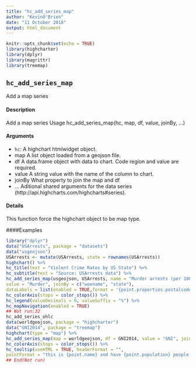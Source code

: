 ```yaml
---
title: "hc_add_series_map"
author: "KevinO'Brien"
date: "11 October 2018"
output: html_document
---
```


```r
knitr::opts_chunk$set(echo = TRUE)
library(highcharter)
library(dplyr)
library(magrittr)
library(treemap)
```

## ``hc_add_series_map``

Add a map series

#### Description 

Add a map series
Usage
hc_add_series_map(hc, map, df, value, joinBy, ...)

#### Arguments 

* ``hc ``: A highchart htmlwidget object.
* map A list object loaded from a geojson file.
* df A data.frame object with data to chart. Code region and value are required.
* value A string value with the name of the column to chart.
* joinBy What property to join the map and df
* ... Aditional shared arguments for the data series (http://api.highcharts.com/highcharts#series).

#### Details
This function force the highchart object to be map type.

####Examples
```r

library("dplyr")
data("USArrests", package = "datasets")
data("usgeojson")
USArrests <- mutate(USArrests, state = rownames(USArrests))
highchart() %>%
hc_title(text = "Violent Crime Rates by US State") %>%
hc_subtitle(text = "Source: USArrests data") %>%
hc_add_series_map(usgeojson, USArrests, name = "Murder arrests (per 100,000)",
value = "Murder", joinBy = c("woename", "state"),
dataLabels = list(enabled = TRUE,format = '{point.properties.postalcode}')) %>%
hc_colorAxis(stops = color_stops()) %>%
hc_legend(valueDecimals = 0, valueSuffix = "%") %>%
hc_mapNavigation(enabled = TRUE)
## Not run:32
hc_add_series_ohlc
data(worldgeojson, package = "highcharter")
data("GNI2014", package = "treemap")
highchart(type = "map") %>%
hc_add_series_map(map = worldgeojson, df = GNI2014, value = "GNI", joinBy = "iso3") %>%
hc_colorAxis(stops = color_stops()) %>%
hc_tooltip(useHTML = TRUE, headerFormat = "",
pointFormat = "this is {point.name} and have {point.population} people with gni of {point.GNI}")
## End(Not run)
```
